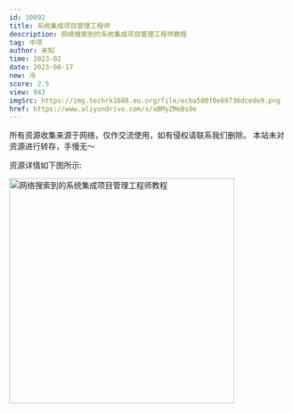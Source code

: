 ```yaml
---
id: 10092
title: 系统集成项目管理工程师
description: 网络搜索到的系统集成项目管理工程师教程
tag: 中项
author: 未知
time: 2023-02
date: 2023-08-17
new: 冷
score: 2.5
view: 943
imgSrc: https://img.techrk1688.eu.org/file/ecba580f0e69736dcede9.png
href: https://www.aliyundrive.com/s/aBMyZMeBs8e
---
```


<Callout type="danger">
  所有资源收集来源于网络，仅作交流使用，如有侵权请联系我们删除。
  本站未对资源进行转存，手慢无～
</Callout>

资源详情如下图所示:

<Image
  src="https://img.techrk1688.eu.org/file/2b1260860fc46613af789.png"
  height="404"
  width="auto"
  alt="网络搜索到的系统集成项目管理工程师教程"
  priority={true}
/>
